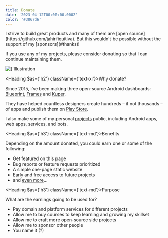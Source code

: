 ```yaml
---
title: Donate
date: '2023-04-12T00:00:00.000Z'
color: '#3867d6'
---
```


<div class="grid grid-cols-1 gap-8 tablet-sm:items-center tablet-sm:gap-16 tablet-sm:[grid-template-columns:1fr_auto] max-w-full">
<div class="flex flex-col gap-8 flex-1">
I strive to build great products and many of them are [open source](https://github.com/jahirfiquitiva). But this wouldn’t be possible without the support of my [sponsors](#thanks)!

If you use any of my projects, please consider donating so that I can continue maintaining them.
</div>
<Image src={'/static/images/donate/3.png'} alt={'Illustration of person with big heart'} size={144} className="[grid-row:1] tablet-sm:[grid-column:2] max-w-[192px] mx-auto -scale-x-100" />
</div>

<Heading $as={'h2'} className={'text-xl'}>Why donate?</Heading>

Since 2015, I've been making three open-source Android dashboards: [Blueprint](https://github.com/jahirfiquitiva/blueprint), [Frames](https://github.com/jahirfiquitiva/frames) and [Kuper](https://github.com/jahirfiquitiva/kuper).

They have helped countless designers create hundreds – if not thousands – of apps and publish them on [Play Store](https://play.google.com/store/search?q=Jahir%20Fiquitiva&c=apps).

I also make some of my personal [projects](/projects) public, including Android apps, web apps, services, and bots.


<Heading $as={'h3'} className={'text-md'}>Benefits</Heading>

Depending on the amount donated, you could earn one or some of the following:

- Get featured on this page
- Bug reports or feature requests prioritized
- A simple one-page static website
- Early and free access to future projects
- and [even more](https://github.com/sponsors/jahirfiquitiva/)…


<Heading $as={'h3'} className={'text-md'}>Purpose</Heading>

What are the earnings going to be used for?

- Pay domain and platform services for different projects
- Allow me to buy courses to keep learning and growing my skillset
- Allow me to craft more open-source side projects
- Allow me to sponsor other people
- You name it (?)